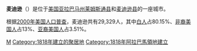 {{Otheruses|麦迪逊}}
{{Unreferenced|time=2018-08-29T11:45:36+00:00}}
{{Infobox Settlement
| name = 麦迪逊<br/>Madison
| image_skyline = 
| imagesize = 
| image_caption = 
| image_flag = 
| image_shield = 
| pushpin_map = USA Alabama
| pushpin_label_position = bottom
| subdivision_type = 国家
| subdivision_name = {{USA}}
| subdivision_type1 = [[美国行政区划|州]]
| subdivision_name1 = [[亚拉巴马州|亚拉巴马州]]
| subdivision_type2 = [[亚拉巴马州各县列表|县]]
| subdivision_name2 =  [[莱姆斯通县_(亚拉巴马州)|莱姆斯通县]]<br/>[[麦迪逊县_(亚拉巴马州)|麦迪逊县]]
| elevation_m = 215
| elevation_ft = 
| area_total_km2 = 60.2
| population_as_of = 2000年
| population_total = 29329
| population_density_km2 = auto
| timezone = [[北美中部时区|CST]]
| utc_offset = -6
| timezone_DST = [[CDT|CDT]]
| utc_offset_DST = -5
| latd = 34
| latm = 42
| lats = 54
| latNS = N
| longd = 86
| longm = 44
| longs = 23
| longEW = W
| website =  
}}
'''麦迪逊'''（{{lang-en|Madison}}）是位于[[美国|美国]][[亚拉巴马州|亚拉巴马州]][[莱姆斯通县_(亚拉巴马州)|莱姆斯通县]]和[[麦迪逊县_(亚拉巴马州)|麦迪逊县]]的一座城市。

根据[[2000年美国人口普查|2000年美国人口普查]]，麦迪逊共有29,329人，其中[[白人|白人]]占80.15%、[[非裔美国人|非裔美国人]]占13%、[[亚裔美国人|亚裔美国人]]占3.51%。

{{萊姆斯通縣 (阿拉巴馬州)}}
{{麥迪遜縣 (阿拉巴馬州)}}

[[Category:亚拉巴马州城市|M]]
[[Category:1818年建立的聚居地|Category:1818年建立的聚居地]]
[[Category:1818年阿拉巴馬領地建立|Category:1818年阿拉巴馬領地建立]]

{{Alabama-stub}}